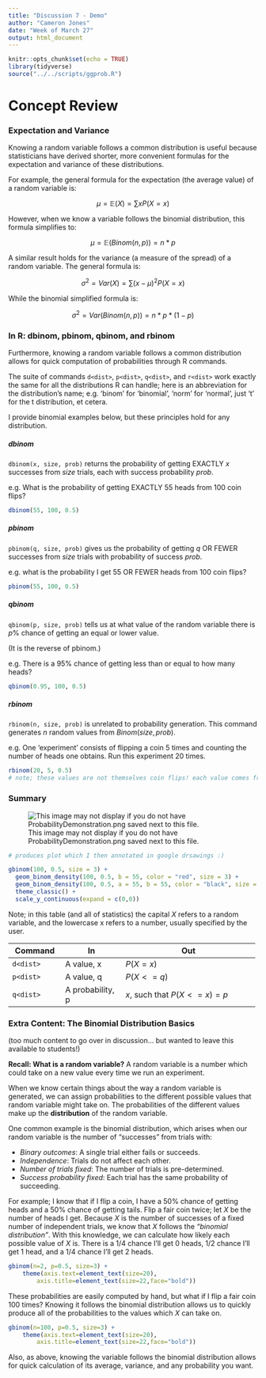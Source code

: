 ---
title: "Discussion 7 - Demo"
author: "Cameron Jones"
date: "Week of March 27"
output: html_document
---

```{r setup, include=FALSE}
knitr::opts_chunk$set(echo = TRUE)
library(tidyverse)
source("../../scripts/ggprob.R")
```


# Concept Review

### Expectation and Variance

Knowing a random variable follows a common distribution is useful because statisticians have derived shorter, more convenient formulas for the expectation and variance of these distributions.

For example, the general formula for the expectation (the average value) of a random variable is:

$$
\mu = \mathbb{E}(X) = \sum x P(X=x)
$$

However, when we know a variable follows the binomial distribution, this formula simplifies to:

$$
\mu = \mathbb{E}(Binom(n, p)) = n*p
$$

A similar result holds for the variance (a measure of the spread) of a random variable. The general formula is:

$$
\sigma^2 = Var(X) = \sum (x - \mu)^2 P(X=x)
$$

While the binomial simplified formula is:

$$
\sigma^2 = Var(Binom(n,p)) = n*p*(1-p)
$$

### In R: dbinom, pbinom, qbinom, and rbinom

Furthermore, knowing a random variable follows a common distribution allows for quick computation of probabilities through R commands.

The suite of commands ```d<dist>```, ```p<dist>```, ```q<dist>```, and ```r<dist>``` work exactly the same for all the distributions R can handle; here <dist> is an abbreviation for the distribution's name; e.g. 'binom' for 'binomial', 'norm' for 'normal', just 't' for the t distribution, et cetera.

I provide binomial examples below, but these principles hold for any distribution.

##### dbinom

```dbinom(x, size, prob)``` returns the probability of getting EXACTLY $x$ successes from $size$ trials, each with success probability $prob$.

e.g. What is the probability of getting EXACTLY 55 heads from 100 coin flips?

```{r}
dbinom(55, 100, 0.5)
```

##### pbinom

```pbinom(q, size, prob)``` gives us the probability of getting $q$ OR FEWER successes from $size$ trials with probability of success $prob$.

e.g. what is the probability I get 55 OR FEWER heads from 100 coin flips?

```{r}
pbinom(55, 100, 0.5)
```

##### qbinom

```qbinom(p, size, prob)``` tells us at what value of the random variable there is $p$% chance of getting an equal or lower value.

(It is the reverse of pbinom.)

e.g. There is a 95% chance of getting less than or equal to how many heads?

```{r}
qbinom(0.95, 100, 0.5)
```

##### rbinom

```rbinom(n, size, prob)``` is unrelated to probability generation. This command generates $n$ random values from $Binom(size, prob)$.

e.g. One 'experiment' consists of flipping a coin 5 times and counting the number of heads one obtains. Run this experiment 20 times.

```{r}
rbinom(20, 5, 0.5)
# note; these values are not themselves coin flips! each value comes from flipping a coin 5 times and counting the heads.
```

### Summary

![This image may not display if you do not have ProbabilityDemonstration.png saved next to this file.](ProbabilityDemonstration.png)

```{r eval=FALSE, include=FALSE}

# produces plot which I then annotated in google drsawings :)

gbinom(100, 0.5, size = 3) +
  geom_binom_density(100, 0.5, b = 55, color = "red", size = 3) +
  geom_binom_density(100, 0.5, a = 55, b = 55, color = "black", size = 3) +
  theme_classic() +
  scale_y_continuous(expand = c(0,0))
```

Note; in this table (and all of statistics) the capital $X$ refers to a random variable, and the lowercase x refers to a number, usually specified by the user.

+---------------+-----------------+---------------------------------------+
| Command       | In              | Out                                   |
+===============+=================+=======================================+
| ```d<dist>``` | A value, x      | $P(X = x)$                            |
+---------------+-----------------+---------------------------------------+
| ```p<dist>``` | A value, q      | $P(X <= q)$                           |
+---------------+-----------------+---------------------------------------+
| ```q<dist>``` | A probability, p| $x$, such that $P(X <= x) = p$        |
+---------------+-----------------+---------------------------------------+


### Extra Content: The Binomial Distribution Basics

(too much content to go over in discussion... but wanted to leave this available to students!)

**Recall: What is a random variable?**
A random variable is a number which could take on a new value every time we run an experiment.

When we know certain things about the way a random variable is generated, we can assign probabilities to the different possible values that random variable might take on. The probabilities of the different values make up the **distribution** of the random variable.

One common example is the binomial distribution, which arises when our random variable is the number of "successes" from trials with:

+ *Binary outcomes*: A single trial either fails or succeeds.
+ *Independence*: Trials do not affect each other.
+ *Number of trials fixed*: The number of trials is pre-determined.
+ *Success probability fixed*: Each trial has the same probability of succeeding.

For example; I know that if I flip a coin, I have a 50% chance of getting heads and a 50% chance of getting tails. Flip a fair coin twice; let $X$ be the number of heads I get. Because $X$ is the number of successes of a fixed number of independent trials, we know that $X$ follows the *"binomial distribution"*. With this knowledge, we can calculate how likely each possible value of $X$ is. There is a 1/4 chance I'll get 0 heads, 1/2 chance I'll get 1 head, and a 1/4 chance I'll get 2 heads.

```{r}
gbinom(n=2, p=0.5, size=3) +
    theme(axis.text=element_text(size=20),
        axis.title=element_text(size=22,face="bold"))
```

These probabilities are easily computed by hand, but what if I flip a fair coin 100 times? Knowing it follows the binomial distribution allows us to quickly produce all of the probabilities to the values which $X$ can take on.

```{r}
gbinom(n=100, p=0.5, size=3) +
    theme(axis.text=element_text(size=20),
        axis.title=element_text(size=22,face="bold"))
```

Also, as above, knowing the variable follows the binomial distribution allows for quick calculation of its average, variance, and any probability you want.
